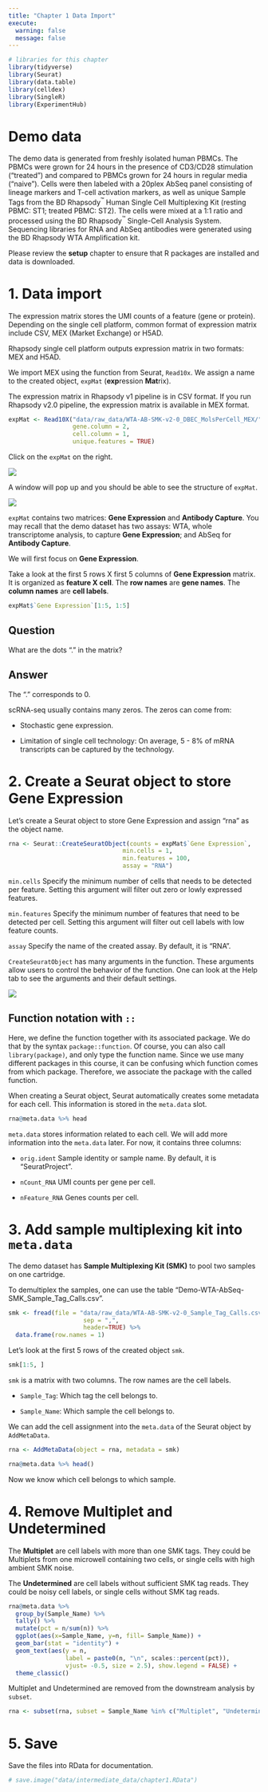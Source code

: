 ```yaml
---
title: "Chapter 1 Data Import"
execute:
  warning: false
  message: false
---
```


```r
# libraries for this chapter
library(tidyverse)
library(Seurat)
library(data.table)
library(celldex)
library(SingleR)
library(ExperimentHub)
```

# Demo data

The demo data is generated from freshly isolated human PBMCs. The PBMCs were grown for 24 hours in the presence of CD3/CD28 stimulation ("treated") and compared to PBMCs grown for 24 hours in regular media ("naive"). Cells were then labeled with a 20plex AbSeq panel consisting of lineage markers and T-cell activation markers, as well as unique Sample Tags from the BD Rhapsody^™^ Human Single Cell Multiplexing Kit (resting PBMC: ST1; treated PBMC: ST2). The cells were mixed at a 1:1 ratio and processed using the BD Rhapsody^™^ Single-Cell Analysis System. Sequencing libraries for RNA and AbSeq antibodies were generated using the BD Rhapsody WTA Amplification kit.

::: callout-note
Please review the **setup** chapter to ensure that R packages are installed and data is downloaded.
:::

# 1. Data import

The expression matrix stores the UMI counts of a feature (gene or protein). Depending on the single cell platform, common format of expression matrix include CSV, MEX (Market Exchange) or H5AD.

Rhapsody single cell platform outputs expression matrix in two formats: MEX and H5AD.

We import MEX using the function from Seurat, `Read10x`. We assign a name to the created object, `expMat` (**exp**ression **Mat**rix).

::: callout-note
The expression matrix in Rhapsody v1 pipeline is in CSV format. If you run Rhapsody v2.0 pipeline, the expression matrix is available in MEX format.
:::

```r
expMat <- Read10X("data/raw_data/WTA-AB-SMK-v2-0_DBEC_MolsPerCell_MEX/",
                  gene.column = 2,
                  cell.column = 1,
                  unique.features = TRUE)
```

Click on the `expMat` on the right.

![](pics/1-1-expMat.png)

A window will pop up and you should be able to see the structure of `expMat`.

![](pics/1-2-expMat.png)

`expMat` contains two matrices: **Gene Expression** and **Antibody Capture**. You may recall that the demo dataset has two assays: WTA, whole transcriptome analysis, to capture **Gene Expression**; and AbSeq for **Antibody Capture**.

We will first focus on **Gene Expression**.

Take a look at the first 5 rows X first 5 columns of **Gene Expression** matrix. It is organized as **feature X cell**. The **row names** are **gene names**. The **column names** are **cell labels**.

```r
expMat$`Gene Expression`[1:5, 1:5]
```

::: callout-important
## Question

What are the dots "." in the matrix?
:::

::: {.callout-tip collapse="true"}
## Answer

The "." corresponds to 0.

scRNA-seq usually contains many zeros. The zeros can come from:

-   Stochastic gene expression.

-   Limitation of single cell technology: On average, 5 - 8% of mRNA transcripts can be captured by the technology.
:::

# 2. Create a Seurat object to store Gene Expression

Let's create a Seurat object to store Gene Expression and assign "rna" as the object name.

```r
rna <- Seurat::CreateSeuratObject(counts = expMat$`Gene Expression`, 
                                min.cells = 1, 
                                min.features = 100, 
                                assay = "RNA")
```

`min.cells` Specify the minimum number of cells that needs to be detected per feature. Setting this argument will filter out zero or lowly expressed features.

`min.features` Specify the minimum number of features that need to be detected per cell. Setting this argument will filter out cell labels with low feature counts.

`assay` Specify the name of the created assay. By default, it is "RNA".

::: callout-note
`CreateSeuratObject` has many arguments in the function. These arguments allow users to control the behavior of the function. One can look at the Help tab to see the arguments and their default settings.

![](pics/1-3-helpDesk.png)
:::

::: callout-note
## Function notation with `::`

Here, we define the function together with its associated package. We do that by the syntax `package::function`. Of course, you can also call `library(package)`, and only type the function name. Since we use many different packages in this course, it can be confusing which function comes from which package. Therefore, we associate the package with the called function.
:::

When creating a Seurat object, Seurat automatically creates some metadata for each cell. This information is stored in the `meta.data` slot.

```r
rna@meta.data %>% head
```

`meta.data` stores information related to each cell. We will add more information into the `meta.data` later. For now, it contains three columns:

-   `orig.ident` Sample identity or sample name. By default, it is "SeuratProject".

-   `nCount_RNA` UMI counts per gene per cell.

-   `nFeature_RNA` Genes counts per cell.

# 3. Add sample multiplexing kit into `meta.data`

The demo dataset has **Sample Multiplexing Kit (SMK)** to pool two samples on one cartridge.

To demultiplex the samples, one can use the table "Demo-WTA-AbSeq-SMK_Sample_Tag_Calls.csv".

```r
smk <- fread(file = "data/raw_data/WTA-AB-SMK-v2-0_Sample_Tag_Calls.csv", 
                     sep = ",", 
                     header=TRUE) %>% 
  data.frame(row.names = 1)

```

Let's look at the first 5 rows of the created object `smk`.

```r
smk[1:5, ]
```

`smk` is a matrix with two columns. The row names are the cell labels.

-   `Sample_Tag`: Which tag the cell belongs to.

-   `Sample_Name`: Which sample the cell belongs to.

We can add the cell assignment into the `meta.data` of the Seurat object by `AddMetaData`.

```r
rna <- AddMetaData(object = rna, metadata = smk)
```

```r
rna@meta.data %>% head()
```

Now we know which cell belongs to which sample.

# 4. Remove Multiplet and Undetermined

The **Multiplet** are cell labels with more than one SMK tags. They could be Multiplets from one microwell containing two cells, or single cells with high ambient SMK noise.

The **Undetermined** are cell labels without sufficient SMK tag reads. They could be noisy cell labels, or single cells without SMK tag reads.

```r
rna@meta.data %>% 
  group_by(Sample_Name) %>% 
  tally() %>% 
  mutate(pct = n/sum(n)) %>% 
  ggplot(aes(x=Sample_Name, y=n, fill= Sample_Name)) + 
  geom_bar(stat = "identity") +
  geom_text(aes(y = n,
                label = paste0(n, "\n", scales::percent(pct)),
                vjust= -0.5, size = 2.5), show.legend = FALSE) + 
  theme_classic()
```

Multiplet and Undetermined are removed from the downstream analysis by `subset`.

```r
rna <- subset(rna, subset = Sample_Name %in% c("Multiplet", "Undetermined"), invert = T)
```

# 5. Save

Save the files into RData for documentation.

```r
# save.image("data/intermediate_data/chapter1.RData")
```

